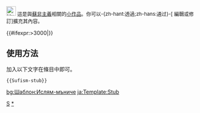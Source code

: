 <div class="notice metadata" id="stub" style="font-size: small;">[[File:Hu on Gravestone.jpg|25px]]&nbsp;這是與[[蘇非主義]]相關的[[Wikipedia:小作品|小作品]]。你可以-{zh-hant:透過;zh-hans:通过}-<span class="plainlinks">[{{fullurl:{{FULLPAGENAME}}|action=edit}} 編輯或修訂]</span>擴充其內容。</div><includeonly>[[Category:蘇非主義小作品|{{PAGENAME}}]]{{#ifexpr:{{PAGESIZE:{{FULLPAGENAME}}|R}}>3000|[[Category:字数已超过3000字节的小作品|{{PAGENAME}}]]}}</includeonly><noinclude>

==使用方法==
加入以下文字在條目中即可。
<pre>{{Sufism-stub}}</pre>

[[Category:宗教小作品模板|S]]
[[Category:蘇非主義小作品|*]]
[[bg:Шаблон:Ислям-мъниче]] 
[[ja:Template:Stub]]